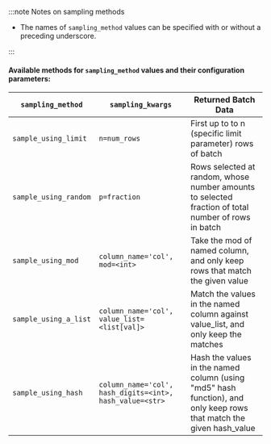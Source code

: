 
:::note Notes on sampling methods

- The names of `sampling_method` values can be specified with or without a preceding underscore.

:::

#### Available methods for `sampling_method` values and their configuration parameters:

| `sampling_method`     | `sampling_kwargs`                                        | Returned Batch Data                                                                                                 |
|-----------------------|----------------------------------------------------------|---------------------------------------------------------------------------------------------------------------------|
| `sample_using_limit`  | `n=num_rows`                                             | First up to to n (specific limit parameter) rows of batch                                                           |
| `sample_using_random` | `p=fraction`                                             | Rows selected at random, whose number amounts to selected fraction of total number of rows in batch                 |
| `sample_using_mod`    | `column_name='col', mod=<int>`                           | Take the mod of named column, and only keep rows that match the given value                                         |
| `sample_using_a_list` | `column_name='col', value_list=<list[val]>`              | Match the values in the named column against value_list, and only keep the matches                                  |
| `sample_using_hash`   | `column_name='col', hash_digits=<int>, hash_value=<str>` | Hash the values in the named column (using "md5" hash function), and only keep rows that match the given hash_value |
